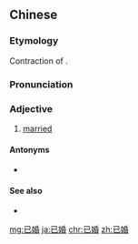 ==Chinese==
{{zh-forms}}

===Etymology===
Contraction of {{zh-l|[[已經]][[結婚]]／[[已经]][[结婚]]|already married}}.

===Pronunciation===
{{zh-pron
|m=yǐhūn
|c=ji5 fan1
|cat=a
}}

===Adjective===
{{zh-adj}}

# [[married]]

====Antonyms====
* {{zh-l|未婚}}

====See also====
* {{zh-l|單身}}

[[mg:已婚]]
[[ja:已婚]]
[[chr:已婚]]
[[zh:已婚]]